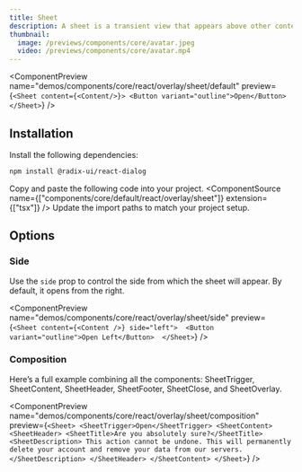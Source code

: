 ```yaml
---
title: Sheet
description: A sheet is a transient view that appears above other content on the screen when a user interacts with a control.
thumbnail:
  image: /previews/components/core/avatar.jpeg
  video: /previews/components/core/avatar.mp4
---
```


<ComponentPreview
  name="demos/components/core/react/overlay/sheet/default"
  preview={`<Sheet content={<Content/>}>
   <Button variant="outline">Open</Button>
</Sheet>`}
/>

## Installation

<Steps>
<Step>Install the following dependencies:</Step>

```bash
npm install @radix-ui/react-dialog
```
  <Step>Copy and paste the following code into your project.</Step>
  <ComponentSource name={["components/core/default/react/overlay/sheet"]} extension={["tsx"]} />
  <Step>Update the import paths to match your project setup.</Step>
</Steps>

## Options

### Side

Use the `side` prop to control the side from which the sheet will appear. By default, it opens from the right.

<ComponentPreview name="demos/components/core/react/overlay/sheet/side" 
preview={`<Sheet content={<Content />} side="left"> 
  <Button variant="outline">Open Left</Button> 
</Sheet>`} 
/>

### Composition

Here’s a full example combining all the components: SheetTrigger, SheetContent, SheetHeader, SheetFooter, SheetClose, and SheetOverlay.

<ComponentPreview name="demos/components/core/react/overlay/sheet/composition" 
preview={`<Sheet>
  <SheetTrigger>Open</SheetTrigger>
  <SheetContent>
    <SheetHeader>
      <SheetTitle>Are you absolutely sure?</SheetTitle>
      <SheetDescription>
        This action cannot be undone. This will permanently delete your account
        and remove your data from our servers.
      </SheetDescription>
    </SheetHeader>
  </SheetContent>
</Sheet>`} />